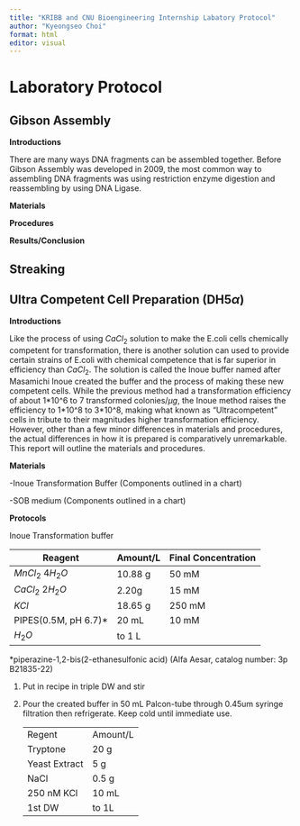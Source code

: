 ```yaml
---
title: "KRIBB and CNU Bioengineering Internship Labatory Protocol"
author: "Kyeongseo Choi"
format: html
editor: visual
---
```


# Laboratory Protocol

## Gibson Assembly

**Introductions**

There are many ways DNA fragments can be assembled together. Before Gibson Assembly was developed in 2009, the most common way to assembling DNA fragments was using restriction enzyme digestion and reassembling by using DNA Ligase.

**Materials**

**Procedures**

**Results/Conclusion**

## Streaking

## Ultra Competent Cell Preparation (DH5$\alpha$)

**Introductions**

Like the process of using $CaCl_2$ solution to make the E.coli cells chemically competent for transformation, there is another solution can used to provide certain strains of E.coli with chemical competence that is far superior in efficiency than $CaCl_2$. The solution is called the Inoue buffer named after Masamichi Inoue created the buffer and the process of making these new competent cells. While the previous method had a transformation efficiency of about 1\*10\^6 to 7 transformed colonies/$\mu g$, the Inoue method raises the efficiency to 1\*10\^8 to 3\*10\^8, making what known as "Ultracompetent" cells in tribute to their magnitudes higher transformation efficiency. However, other than a few minor differences in materials and procedures, the actual differences in how it is prepared is comparatively unremarkable. This report will outline the materials and procedures.

**Materials**

-Inoue Transformation Buffer (Components outlined in a chart)

-SOB medium (Components outlined in a chart)

**Protocols**

Inoue Transformation buffer

| Reagent               | Amount/L | Final Concentration |
|-----------------------|----------|---------------------|
| $MnCl_2$ $4H_2O$      | 10.88 g  | 50 mM               |
| $CaCl_2$ $2H_2O$      | 2.20g    | 15 mM               |
| $KCl$                 | 18.65 g  | 250 mM              |
| PIPES(0.5M, pH 6.7)\* | 20 mL    | 10 mM               |
| $H_2O$                | to 1 L   |                     |

\*piperazine-1,2-bis(2-ethanesulfonic acid) (Alfa Aesar, catalog number: 3p B21835-22)

1.  Put in recipe in triple DW and stir

2.  Pour the created buffer in 50 mL Palcon-tube through 0.45um syringe filtration then refrigerate. Keep cold until immediate use.

    |               |          |
    |---------------|----------|
    | Regent        | Amount/L |
    | Tryptone      | 20 g     |
    | Yeast Extract | 5 g      |
    | NaCl          | 0.5 g    |
    | 250 nM KCl    | 10 mL    |
    | 1st DW        | to 1L    |
